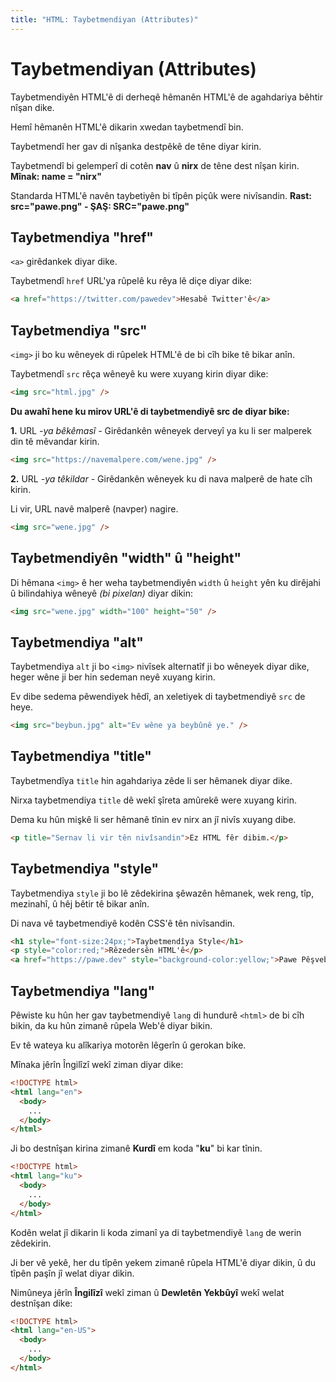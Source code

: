 ```yaml
---
title: "HTML: Taybetmendiyan (Attributes)"
---
```


# **Taybetmendiyan (Attributes)**

Taybetmendiyên HTML'ê di derheqê hêmanên HTML'ê de agahdariya bêhtir nîşan dike.

Hemî hêmanên HTML'ê dikarin xwedan taybetmendî bin.

Taybetmendî her gav di nîşanka destpêkê de têne diyar kirin.

Taybetmendî bi gelemperî di cotên **nav** û **nirx** de têne dest nîşan kirin. **Mînak: name = "nirx"**

Standarda HTML'ê navên taybetiyên bi tîpên piçûk were nivîsandin. **Rast: src="pawe.png" - ŞAŞ: SRC="pawe.png"**

## **Taybetmendiya "href"**

`<a>` girêdankek diyar dike.

Taybetmendî `href` URL'ya rûpelê ku rêya lê diçe diyar dike:

```html copy showLineNumbers
<a href="https://twitter.com/pawedev">Hesabê Twitter'ê</a>
```

## **Taybetmendiya "src"**

`<img>` ji bo ku wêneyek di rûpelek HTML'ê de bi cîh bike tê bikar anîn.

Taybetmendî `src` rêça wêneyê ku were xuyang kirin diyar dike:

```html copy showLineNumbers
<img src="html.jpg" />
```

**Du awahî hene ku mirov URL'ê di taybetmendiyê src de diyar bike:**

**1.** URL _\-ya bêkêmasî -_ Girêdankên wêneyek derveyî ya ku li ser malperek din tê mêvandar kirin.

```html copy showLineNumbers
<img src="https://navemalpere.com/wene.jpg" />
```

**2.** URL _\-ya têkildar -_ Girêdankên wêneyek ku di nava malperê de hate cîh kirin.

Li vir, URL navê malperê (navper) nagire.

```html copy showLineNumbers
<img src="wene.jpg" />
```

## **Taybetmendiyên "width" û "height"**

Di hêmana `<img>` ê her weha taybetmendiyên `width` û `height` yên ku dirêjahi û bilindahiya wêneyê _(bi pixelan)_ diyar dikin:

```html copy showLineNumbers
<img src="wene.jpg" width="100" height="50" />
```

## **Taybetmendiya "alt"**

Taybetmendiya `alt` ji bo `<img>` nivîsek alternatîf ji bo wêneyek diyar dike, heger wêne ji ber hin sedeman neyê xuyang kirin.

Ev dibe sedema pêwendiyek hêdî, an xeletiyek di taybetmendiyê `src` de heye.

```html copy showLineNumbers
<img src="beybun.jpg" alt="Ev wêne ya beybûnê ye." />
```

## **Taybetmendiya "title"**

Taybetmendîya `title` hin agahdariya zêde li ser hêmanek diyar dike.

Nirxa taybetmendiya `title` dê wekî şîreta amûrekê were xuyang kirin.

Dema ku hûn mişkê li ser hêmanê tînin ev nirx an jî nivîs xuyang dibe.

```html copy showLineNumbers
<p title="Sernav li vir tên nivîsandin">Ez HTML fêr dibim.</p>
```

## **Taybetmendiya "style"**

Taybetmendiya `style` ji bo lê zêdekirina şêwazên hêmanek, wek reng, tîp, mezinahî, û hêj bêtir tê bikar anîn.

Di nava vê taybetmendiyê kodên CSS'ê tên nivîsandin.

```html copy showLineNumbers
<h1 style="font-size:24px;">Taybetmendîya Style</h1>
<p style="color:red;">Rêzedersên HTML'ê</p>
<a href="https://pawe.dev" style="background-color:yellow;">Pawe Pêşvebirin</a>
```

## **Taybetmendiya "lang"**

Pêwiste ku hûn her gav taybetmendiyê `lang` di hundurê `<html>` de bi cîh bikin, da ku hûn zimanê rûpela Web'ê diyar bikin.

Ev tê wateya ku alîkariya motorên lêgerîn û gerokan bike.

Mînaka jêrîn Îngilîzî wekî ziman diyar dike:

```html copy showLineNumbers
<!DOCTYPE html>
<html lang="en">
  <body>
    ...
  </body>
</html>
```

Ji bo destnîşan kirina zimanê **Kurdî** em koda "**ku**" bi kar tînin.

```html copy showLineNumbers
<!DOCTYPE html>
<html lang="ku">
  <body>
    ...
  </body>
</html>
```

Kodên welat jî dikarin li koda zimanî ya di taybetmendiyê `lang` de werin zêdekirin.

Ji ber vê yekê, her du tîpên yekem zimanê rûpela HTML'ê diyar dikin, û du tîpên paşîn jî welat diyar dikin.

Nimûneya jêrîn **Îngilîzî** wekî ziman û **Dewletên Yekbûyî** wekî welat destnîşan dike:

```html copy showLineNumbers
<!DOCTYPE html>
<html lang="en-US">
  <body>
    ...
  </body>
</html>
```
